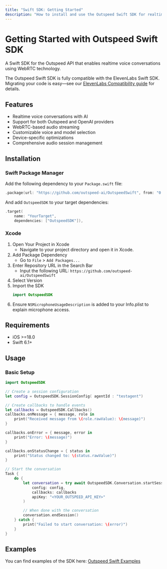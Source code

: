 ```yaml
---
title: "Swift SDK: Getting Started"
description: "How to install and use the Outspeed Swift SDK for realtime voice conversations."
---
```


# Getting Started with Outspeed Swift SDK

A Swift SDK for the Outspeed API that enables realtime voice conversations using WebRTC technology.

<Note>
  The Outspeed Swift SDK is fully compatible with the ElevenLabs Swift SDK. Migrating your code is easy—see our <a href="/get-started/outspeed-swift-elevenlabs">ElevenLabs Compatibility guide</a> for details.
</Note>

## Features

- Realtime voice conversations with AI
- Support for both Outspeed and OpenAI providers
- WebRTC-based audio streaming
- Customizable voice and model selection
- Device-specific optimizations
- Comprehensive audio session management

## Installation

### Swift Package Manager

Add the following dependency to your `Package.swift` file:

```swift
.package(url: "https://github.com/outspeed-ai/OutspeedSwift", from: "0.0.2")
```

And add `OutspeedSDK` to your target dependencies:

```swift
.target(
    name: "YourTarget",
    dependencies: ["OutspeedSDK"]),
```

### Xcode

1. Open Your Project in Xcode
   - Navigate to your project directory and open it in Xcode.
2. Add Package Dependency
   - Go to `File` > `Add Packages...`
3. Enter Repository URL in the Search Bar
   - Input the following URL: `https://github.com/outspeed-ai/OutspeedSwift`
4. Select Version
5. Import the SDK
   ```swift
   import OutspeedSDK
   ```
6. Ensure `NSMicrophoneUsageDescription` is added to your Info.plist to explain microphone access.

## Requirements

- iOS >=18.0
- Swift 6.1+

## Usage

### Basic Setup

```swift
import OutspeedSDK

// Create a session configuration
let config = OutspeedSDK.SessionConfig( agentId : "testagent")

// Create callbacks to handle events
let callbacks = OutspeedSDK.Callbacks()
callbacks.onMessage = { message, role in
    print("Received message from \(role.rawValue): \(message)")
}

callbacks.onError = { message, error in
    print("Error: \(message)")
}

callbacks.onStatusChange = { status in
    print("Status changed to: \(status.rawValue)")
}

// Start the conversation
Task {
    do {
        let conversation = try await OutspeedSDK.Conversation.startSession(
            config: config,
            callbacks: callbacks
            apiKey: "<YOUR_OUTSPEED_API_KEY>"
        )

        // When done with the conversation
        conversation.endSession()
    } catch {
        print("Failed to start conversation: \(error)")
    }
}
```

## Examples

You can find examples of the SDK here: [Outspeed Swift Examples](https://github.com/outspeed-ai/outspeed-swift-examples) 